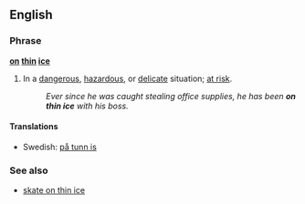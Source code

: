 ==English==

===Phrase===
'''[[on]] [[thin]] [[ice]]'''

# {{idiom}} In a [[dangerous]], [[hazardous]], or [[delicate]] situation; [[at risk]].
#:''Ever since he was caught stealing office supplies, he has been '''on thin ice''' with his boss.''

====Translations====
*Swedish: [[på tunn is]]

===See also===
*[[skate on thin ice]]